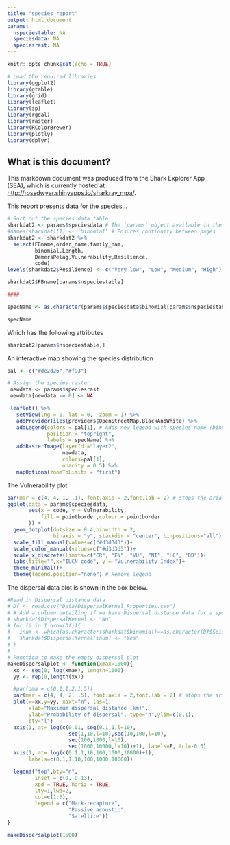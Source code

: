 ```yaml
---
title: "species_report"
output: html_document
params:
  nspeciestable: NA
  speciesdata: NA
  speciesrast: NA
---
```


```r
knitr::opts_chunk$set(echo = TRUE)
```

```r
# Load the required libraries
library(ggplot2)
library(gtable)
library(grid)
library(leaflet)
library(sp)
library(rgdal)
library(raster)
library(RColorBrewer)
library(plotly)
library(dplyr)
```


## What is this document?

This markdown document was produced from the Shark Explorer App (SEA), which is currently hosted at <http://rossdwyer.shinyapps.io/sharkray_mpa/>.

This report presents data for the species...
```r
# Sort out the species data table
sharkdat2 <- params$speciesdata # The `params` object available in the document.
#names(sharkdat)[1] <- 'binomial' # Ensures continuity between pages
sharkdat2 <- sharkdat2 %>%
  select(FBname,order_name,family_nam,
         binomial,Length,
         DemersPelag,Vulnerability,Resilience,
         code)
levels(sharkdat2$Resilience) <- c("Very low", "Low", "Medium", "High")

sharkdat2$FBname[params$nspeciestable]

####

specName <- as.character(params$speciesdata$binomial[params$nspeciestable])  # Assign the row number to the df to extract the species name

specName
```


Which has the following attributes
```r
sharkdat2[params$nspeciestable,]
```

An interactive map showing the species distribution
```r
pal <- c("#de2d26","#f93")

# Assign the species raster
 newdata <- params$speciesrast
 newdata[newdata <= 0] <- NA 

 leaflet() %>% 
   setView(lng = 0, lat = 0,  zoom = 1) %>% 
   addProviderTiles(providers$OpenStreetMap.BlackAndWhite) %>%
   addLegend(colors = pal[1], # Adds new legend with species name (binomial)
             position = "topright",
             labels = specName) %>%
   addRasterImage(layerId ="layer2",
                  newdata,
                  colors=pal[1], 
                  opacity = 0.5) %>%
   mapOptions(zoomToLimits = "first")

```

The Vulnerability plot
```r
par(mar = c(4, 4, 1, .1), font.axis = 2,font.lab = 2) # stops the arial font issue   
ggplot(data = params$speciesdata,
       aes(x = code, y = Vulnerability, 
           fill = pointborder,colour = pointborder
       )) + 
  geom_dotplot(dotsize = 0.4,binwidth = 2, 
               binaxis = "y", stackdir = "center", binpositions="all") + 
  scale_fill_manual(values=c("#d3d3d3"))+
  scale_color_manual(values=c("#d3d3d3"))+
  scale_x_discrete(limits=c("CR", "EN", "VU", "NT", "LC", "DD"))+
  labs(title="",x="IUCN code", y = "Vulnerability Index")+
  theme_minimal()+
  theme(legend.position="none") # Remove legend
```

The dispersal data plot is shown in the box below.

```r
#Read in Dispersal distance data
# Df <- read.csv("Data/DispersalKernel_Properties.csv")
# # Add a column detailing if we have Dispersal distance data for a species
# sharkdat$DispersalKernel <- "No"
# for (i in 1:nrow(Df)){
#   inum <- which(as.character(sharkdat$binomial)==as.character(Df$ScientificName[i]))
#   sharkdat$DispersalKernel[inum] <- "Yes"
# }
# 
# Function to make the empty dispersal plot
makeDispersalplot <- function(xmax=1000){
  xx <- seq(0, log(xmax), length=1000)
  yy <- rep(0,length(xx))

  #par(oma = c(0.1,1,2,1.5))
  par(mar = c(4, 4, 2, .5), font.axis = 2,font.lab = 2) # stops the arial font issue
  plot(x=xx,y=yy, xaxt="n", las=1,
       xlab="Maximum dispersal distance (km)",
       ylab="Probability of dispersal", type="n",ylim=c(0,1),
       bty="l")
  axis(1, at= log(c(0.01, seq(0.1,1,l=10),
                    seq(1,10,l=10),seq(10,100,l=10),
                    seq(100,1000,l=10),
                    seq(1000,10000,l=10))+1), labels=F, tcl=-0.3)
  axis(1, at= log(c(0.1,1,10,100,1000,10000)+1),
       labels=c(0.1,1,10,100,1000,10000))

  legend("top",bty="n",
         inset = c(0,-0.13),
         xpd = TRUE, horiz = TRUE,
         lty=1,lwd=2,
         col=c(1:3),
         legend = c("Mark-recapture",
                    "Passive acoustic",
                    "Satellite"))
}

makeDispersalplot(1500) 
```
    

  

  
